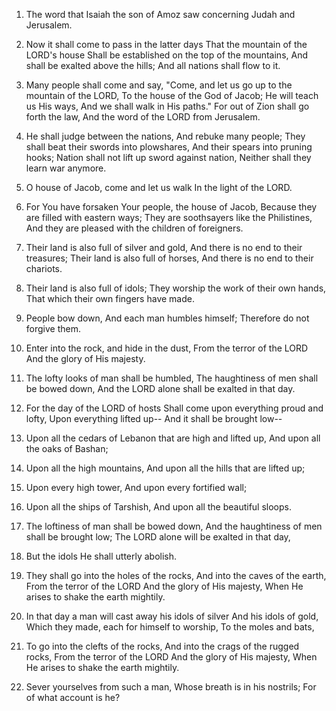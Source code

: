 
1. The word that Isaiah the son of Amoz saw concerning Judah and Jerusalem.

2. Now it shall come to pass in the latter days That the mountain of the LORD's house Shall be established on the top of the mountains, And shall be exalted above the hills; And all nations shall flow to it.

3. Many people shall come and say, "Come, and let us go up to the mountain of the LORD, To the house of the God of Jacob; He will teach us His ways, And we shall walk in His paths." For out of Zion shall go forth the law, And the word of the LORD from Jerusalem.

4. He shall judge between the nations, And rebuke many people; They shall beat their swords into plowshares, And their spears into pruning hooks; Nation shall not lift up sword against nation, Neither shall they learn war anymore.

5. O house of Jacob, come and let us walk In the light of the LORD.

6. For You have forsaken Your people, the house of Jacob, Because they are filled with eastern ways; They are soothsayers like the Philistines, And they are pleased with the children of foreigners.

7. Their land is also full of silver and gold, And there is no end to their treasures; Their land is also full of horses, And there is no end to their chariots.

8. Their land is also full of idols; They worship the work of their own hands, That which their own fingers have made.

9. People bow down, And each man humbles himself; Therefore do not forgive them.

10. Enter into the rock, and hide in the dust, From the terror of the LORD And the glory of His majesty.

11. The lofty looks of man shall be humbled, The haughtiness of men shall be bowed down, And the LORD alone shall be exalted in that day.

12. For the day of the LORD of hosts Shall come upon everything proud and lofty, Upon everything lifted up-- And it shall be brought low--

13. Upon all the cedars of Lebanon that are high and lifted up, And upon all the oaks of Bashan;

14. Upon all the high mountains, And upon all the hills that are lifted up;

15. Upon every high tower, And upon every fortified wall;

16. Upon all the ships of Tarshish, And upon all the beautiful sloops.

17. The loftiness of man shall be bowed down, And the haughtiness of men shall be brought low; The LORD alone will be exalted in that day,

18. But the idols He shall utterly abolish.

19. They shall go into the holes of the rocks, And into the caves of the earth, From the terror of the LORD And the glory of His majesty, When He arises to shake the earth mightily.

20. In that day a man will cast away his idols of silver And his idols of gold, Which they made, each for himself to worship, To the moles and bats,

21. To go into the clefts of the rocks, And into the crags of the rugged rocks, From the terror of the LORD And the glory of His majesty, When He arises to shake the earth mightily.

22. Sever yourselves from such a man, Whose breath is in his nostrils; For of what account is he?


